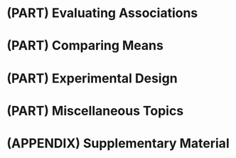 # (PART) Evaluating Associations {-} 

# (PART) Comparing Means {-}

# (PART) Experimental Design {-}

# (PART) Miscellaneous Topics {-}

# (APPENDIX) Supplementary Material {-} 

